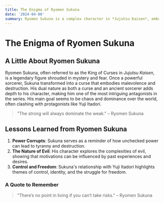 ```yaml
---
title: The Enigma of Ryomen Sukuna  
date: '2024-04-08'  
summary: Ryomen Sukuna is a complex character in *Jujutsu Kaisen*, embodying chaos, power, and a fascinating duality.  
---
```


# The Enigma of Ryomen Sukuna

## A Little About Ryomen Sukuna

Ryomen Sukuna, often referred to as the King of Curses in *Jujutsu Kaisen*, is a legendary figure shrouded in mystery and fear. Once a powerful sorcerer, Sukuna transformed into a curse that embodies malevolence and destruction. His dual nature as both a curse and an ancient sorcerer adds depth to his character, making him one of the most intriguing antagonists in the series. His main goal seems to be chaos and dominance over the world, often clashing with protagonists like Yuji Itadori.

> "The strong will always dominate the weak." – Ryomen Sukuna

## Lessons Learned from Ryomen Sukuna

1. **Power Corrupts**: Sukuna serves as a reminder of how unchecked power can lead to tyranny and destruction.
2. **The Nature of Evil**: His character explores the complexities of evil, showing that motivations can be influenced by past experiences and desires.
3. **Control and Freedom**: Sukuna's relationship with Yuji Itadori highlights themes of control, identity, and the struggle for freedom.

### A Quote to Remember

> "There’s no point in living if you can’t take risks." – Ryomen Sukuna